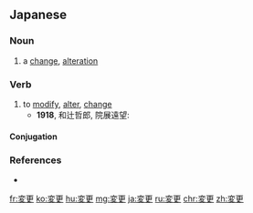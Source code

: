 ==Japanese==
{{ja-kanjitab|へん|こう|yomi=on}}

===Noun===
{{ja-noun|へんこう}}

# a [[change]], [[alteration]]

===Verb===
{{ja-verb-suru|へんこう}}

# to [[modify]], [[alter]], [[change]]
#* '''1918''', 和辻哲郎, 院展遠望:
#*: {{ja-usex|ここに画家の態度を'''変更'''する必要が示されているのである。|ここ に がか の たいど を '''へんこう''' する ひつよう が しめされて いる の で ある。|This shows the need for the attitude of the artist to change.}}

====Conjugation====
{{ja-suru|へんこう}}

===References===
* {{R:Shogakukan}}

[[fr:変更]]
[[ko:変更]]
[[hu:変更]]
[[mg:変更]]
[[ja:変更]]
[[ru:変更]]
[[chr:変更]]
[[zh:変更]]